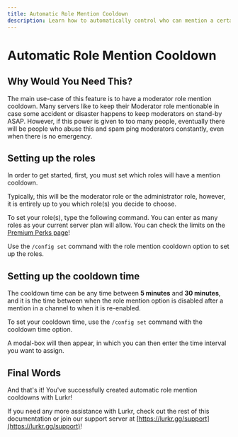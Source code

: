 ```yaml
---
title: Automatic Role Mention Cooldown
description: Learn how to automatically control who can mention a certain role
---
```


# Automatic Role Mention Cooldown

## Why Would You Need This?

The main use-case of this feature is to have a moderator role mention cooldown. Many servers like to keep their Moderator role mentionable in case some accident or disaster happens to keep moderators on stand-by ASAP. However, if this power is given to too many people, eventually there will be people who abuse this and spam ping moderators constantly, even when there is no emergency.

## Setting up the roles

In order to get started, first, you must set which roles will have a mention cooldown.

Typically, this will be the moderator role or the administrator role, however, it is entirely up to you which role(s) you decide to choose.

To set your role(s), type the following command. You can enter as many roles as your current server plan will allow. You can check the limits on the [Premium Perks page](/bot/information/premium-perks)!

Use the `/config set` command with the role mention cooldown option to set up the roles.

## Setting up the cooldown time

The cooldown time can be any time between **5 minutes** and **30 minutes**, and it is the time between when the role mention option is disabled after a mention in a channel to when it is re-enabled.

To set your cooldown time, use the `/config set` command with the cooldown time option.

A modal-box will then appear, in which you can then enter the time interval you want to assign.

## Final Words

And that's it! You've successfully created automatic role mention cooldowns with Lurkr!

If you need any more assistance with Lurkr, check out the rest of this documentation or join our support server at [https://lurkr.gg/support](https://lurkr.gg/support)!